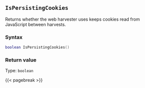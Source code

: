 ## `IsPersistingCookies`

Returns whether the web harvester uses keeps cookies read from JavaScript between harvests.

### Syntax {-}

``` .lua
boolean IsPersistingCookies()
```


### Return value {-}

Type: `boolean`


{{< pagebreak >}}